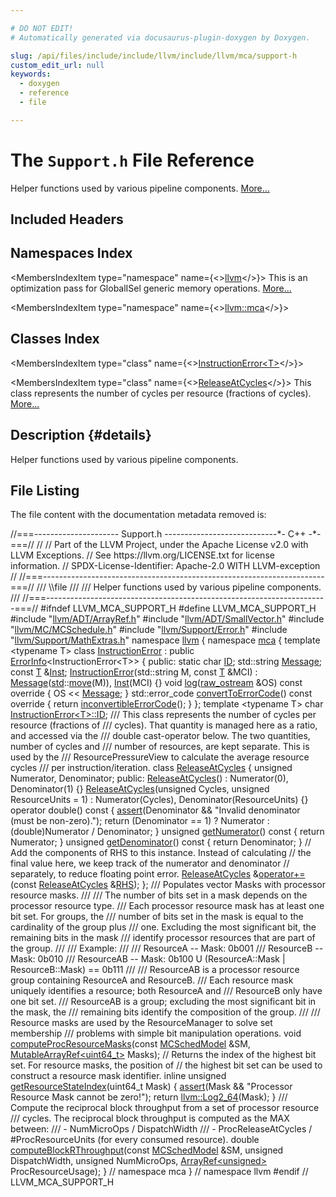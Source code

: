 ```yaml
---

# DO NOT EDIT!
# Automatically generated via docusaurus-plugin-doxygen by Doxygen.

slug: /api/files/include/include/llvm/include/llvm/mca/support-h
custom_edit_url: null
keywords:
  - doxygen
  - reference
  - file

---
```





# The `Support.h` File Reference

<DoxygenPage pluginConfig={pluginConfig}>

Helper functions used by various pipeline components. <a href="#details">More...</a>

## Included Headers

<IncludesList>
<IncludesListItem
  filePath="llvm/ADT/ArrayRef.h"
  permalink="/docs/api/files/include/include/llvm/include/llvm/adt/arrayref-h"
  isLocal="true" />
<IncludesListItem
  filePath="llvm/ADT/SmallVector.h"
  permalink="/docs/api/files/include/include/llvm/include/llvm/adt/smallvector-h"
  isLocal="true" />
<IncludesListItem
  filePath="llvm/MC/MCSchedule.h"
  permalink="/docs/api/files/include/include/llvm/include/llvm/mc/mcschedule-h"
  isLocal="true" />
<IncludesListItem
  filePath="llvm/Support/Error.h"
  permalink="/docs/api/files/include/include/llvm/include/llvm/support/error-h"
  isLocal="true" />
<IncludesListItem
  filePath="llvm/Support/MathExtras.h"
  permalink="/docs/api/files/include/include/llvm/include/llvm/support/mathextras-h"
  isLocal="true" />
</IncludesList>

## Namespaces Index

<MembersIndex>

<MembersIndexItem
  type="namespace"
  name={<><a href="/docs/api/namespaces/llvm">llvm</a></>}>
This is an optimization pass for GlobalISel generic memory operations. <a href="/docs/api/namespaces/llvm/#details">More...</a>
</MembersIndexItem>

<MembersIndexItem
  type="namespace"
  name={<><a href="/docs/api/namespaces/llvm/mca">llvm::mca</a></>}>
</MembersIndexItem>

</MembersIndex>

## Classes Index

<MembersIndex>

<MembersIndexItem
  type="class"
  name={<><a href="/docs/api/classes/llvm/mca/instructionerror">InstructionError&lt;T&gt;</a></>}>
</MembersIndexItem>

<MembersIndexItem
  type="class"
  name={<><a href="/docs/api/classes/llvm/mca/releaseatcycles">ReleaseAtCycles</a></>}>
This class represents the number of cycles per resource (fractions of cycles). <a href="/docs/api/classes/llvm/mca/releaseatcycles/#details">More...</a>
</MembersIndexItem>

</MembersIndex>

## Description {#details}

Helper functions used by various pipeline components.

## File Listing

The file content with the documentation metadata removed is:

<ProgramListing>

<Link id="l00001" /><CodeLine lineNumber="1"><span class="doxyHighlightComment">//===--------------------- Support.h ----------------------------&#42;- C++ -&#42;-===//</span></CodeLine>
<Link id="l00002" /><CodeLine lineNumber="2"><span class="doxyHighlightComment">//</span></CodeLine>
<Link id="l00003" /><CodeLine lineNumber="3"><span class="doxyHighlightComment">// Part of the LLVM Project, under the Apache License v2.0 with LLVM Exceptions.</span></CodeLine>
<Link id="l00004" /><CodeLine lineNumber="4"><span class="doxyHighlightComment">// See https://llvm.org/LICENSE.txt for license information.</span></CodeLine>
<Link id="l00005" /><CodeLine lineNumber="5"><span class="doxyHighlightComment">// SPDX-License-Identifier: Apache-2.0 WITH LLVM-exception</span></CodeLine>
<Link id="l00006" /><CodeLine lineNumber="6"><span class="doxyHighlightComment">//</span></CodeLine>
<Link id="l00007" /><CodeLine lineNumber="7"><span class="doxyHighlightComment">//===----------------------------------------------------------------------===//</span></CodeLine>
<Link id="l00008" /><CodeLine lineNumber="8"><span class="doxyHighlightComment">/// \\file</span></CodeLine>
<Link id="l00009" /><CodeLine lineNumber="9"><span class="doxyHighlightComment">///</span></CodeLine>
<Link id="l00010" /><CodeLine lineNumber="10"><span class="doxyHighlightComment">/// Helper functions used by various pipeline components.</span></CodeLine>
<Link id="l00011" /><CodeLine lineNumber="11"><span class="doxyHighlightComment">///</span></CodeLine>
<Link id="l00012" /><CodeLine lineNumber="12"><span class="doxyHighlightComment">//===----------------------------------------------------------------------===//</span></CodeLine>
<Link id="l00013" /><CodeLine lineNumber="13"></CodeLine>
<Link id="l00014" /><CodeLine lineNumber="14"><span class="doxyHighlightPreprocessor">#ifndef LLVM&#95;MCA&#95;SUPPORT&#95;H</span></CodeLine>
<Link id="l00015" /><CodeLine lineNumber="15"><span class="doxyHighlightPreprocessor">#define LLVM&#95;MCA&#95;SUPPORT&#95;H</span></CodeLine>
<Link id="l00016" /><CodeLine lineNumber="16"></CodeLine>
<Link id="l00017" /><CodeLine lineNumber="17"><span class="doxyHighlightPreprocessor">#include &quot;<a href="/docs/api/files/include/include/llvm/include/llvm/adt/arrayref-h">llvm/ADT/ArrayRef.h</a>&quot;</span></CodeLine>
<Link id="l00018" /><CodeLine lineNumber="18"><span class="doxyHighlightPreprocessor">#include &quot;<a href="/docs/api/files/include/include/llvm/include/llvm/adt/smallvector-h">llvm/ADT/SmallVector.h</a>&quot;</span></CodeLine>
<Link id="l00019" /><CodeLine lineNumber="19"><span class="doxyHighlightPreprocessor">#include &quot;<a href="/docs/api/files/include/include/llvm/include/llvm/mc/mcschedule-h">llvm/MC/MCSchedule.h</a>&quot;</span></CodeLine>
<Link id="l00020" /><CodeLine lineNumber="20"><span class="doxyHighlightPreprocessor">#include &quot;<a href="/docs/api/files/include/include/llvm/include/llvm/support/error-h">llvm/Support/Error.h</a>&quot;</span></CodeLine>
<Link id="l00021" /><CodeLine lineNumber="21"><span class="doxyHighlightPreprocessor">#include &quot;<a href="/docs/api/files/include/include/llvm/include/llvm/support/mathextras-h">llvm/Support/MathExtras.h</a>&quot;</span></CodeLine>
<Link id="l00022" /><CodeLine lineNumber="22"></CodeLine>
<Link id="l00023" /><CodeLine lineNumber="23"><span class="doxyHighlightKeyword">namespace </span><span class="doxyHighlight"><a href="/docs/api/namespaces/llvm">llvm</a> &#123;</span></CodeLine>
<Link id="l00024" /><CodeLine lineNumber="24"><span class="doxyHighlightKeyword">namespace </span><span class="doxyHighlight"><a href="/docs/api/namespaces/llvm/mca">mca</a> &#123;</span></CodeLine>
<Link id="l00025" /><CodeLine lineNumber="25"></CodeLine>
<Link id="l00026" /><CodeLine lineNumber="26"><span class="doxyHighlightKeyword">template</span><span class="doxyHighlight"> &lt;</span><span class="doxyHighlightKeyword">typename</span><span class="doxyHighlight"> T&gt;</span></CodeLine>
<Link id="l00027" /><CodeLine lineNumber="27" lineLink="/docs/api/classes/llvm/mca/instructionerror"><span class="doxyHighlightKeyword">class </span><span class="doxyHighlight"><a href="/docs/api/classes/llvm/mca/instructionerror/#adacc0de3b6ea80a93847bf7a638cad83">InstructionError</a> : </span><span class="doxyHighlightKeyword">public</span><span class="doxyHighlight"> <a href="/docs/api/classes/llvm/errorinfo">ErrorInfo</a>&lt;InstructionError&lt;T&gt;&gt; &#123;</span></CodeLine>
<Link id="l00028" /><CodeLine lineNumber="28"><span class="doxyHighlightKeyword">public</span><span class="doxyHighlight">:</span></CodeLine>
<Link id="l00029" /><CodeLine lineNumber="29" lineLink="/docs/api/classes/llvm/mca/instructionerror/#a558aace5d90ba84cb72009e0ab17f044"><span class="doxyHighlight">  </span><span class="doxyHighlightKeyword">static</span><span class="doxyHighlight"> </span><span class="doxyHighlightKeywordType">char</span><span class="doxyHighlight"> <a href="/docs/api/classes/llvm/mca/instructionerror/#a558aace5d90ba84cb72009e0ab17f044">ID</a>;</span></CodeLine>
<Link id="l00030" /><CodeLine lineNumber="30" lineLink="/docs/api/classes/llvm/mca/instructionerror/#af854363550c230d6a1c7d8effdce2df8"><span class="doxyHighlight">  std::string <a href="/docs/api/classes/llvm/mca/instructionerror/#af854363550c230d6a1c7d8effdce2df8">Message</a>;</span></CodeLine>
<Link id="l00031" /><CodeLine lineNumber="31" lineLink="/docs/api/classes/llvm/mca/instructionerror/#a7c8fb73871af67048c29997aa8684da9"><span class="doxyHighlight">  </span><span class="doxyHighlightKeyword">const</span><span class="doxyHighlight"> <a href="/docs/api/files/lib/lib/target/lib/target/mips/mips16isellowering-cpp/#a0acb682b8260ab1c60b918599864e2e5">T</a> &amp;<a href="/docs/api/classes/llvm/mca/instructionerror/#a7c8fb73871af67048c29997aa8684da9">Inst</a>;</span></CodeLine>
<Link id="l00032" /><CodeLine lineNumber="32"></CodeLine>
<Link id="l00033" /><CodeLine lineNumber="33" lineLink="/docs/api/classes/llvm/mca/instructionerror/#adacc0de3b6ea80a93847bf7a638cad83"><span class="doxyHighlight">  <a href="/docs/api/classes/llvm/mca/instructionerror/#adacc0de3b6ea80a93847bf7a638cad83">InstructionError</a>(std::string M, </span><span class="doxyHighlightKeyword">const</span><span class="doxyHighlight"> <a href="/docs/api/files/lib/lib/target/lib/target/mips/mips16isellowering-cpp/#a0acb682b8260ab1c60b918599864e2e5">T</a> &amp;MCI)</span></CodeLine>
<Link id="l00034" /><CodeLine lineNumber="34"><span class="doxyHighlight">      : <a href="/docs/api/classes/llvm/mca/instructionerror/#af854363550c230d6a1c7d8effdce2df8">Message</a>(<a href="/docs/api/namespaces/std">std</a>::<a href="/docs/api/namespaces/llvm/#abfc9c7ecf70f66901e439f7c04ef3dbb">move</a>(M)), <a href="/docs/api/classes/llvm/mca/instructionerror/#a7c8fb73871af67048c29997aa8684da9">Inst</a>(MCI) &#123;&#125;</span></CodeLine>
<Link id="l00035" /><CodeLine lineNumber="35"></CodeLine>
<Link id="l00036" /><CodeLine lineNumber="36" lineLink="/docs/api/classes/llvm/mca/instructionerror/#ab8d795f321cd9b11955a82cde37d6faf"><span class="doxyHighlight">  </span><span class="doxyHighlightKeywordType">void</span><span class="doxyHighlight"> <a href="/docs/api/classes/llvm/mca/instructionerror/#ab8d795f321cd9b11955a82cde37d6faf">log</a>(<a href="/docs/api/classes/llvm/raw-ostream">raw&#95;ostream</a> &amp;OS)</span><span class="doxyHighlightKeyword"> const override </span><span class="doxyHighlight">&#123; OS &lt;&lt; <a href="/docs/api/classes/llvm/mca/instructionerror/#af854363550c230d6a1c7d8effdce2df8">Message</a>; &#125;</span></CodeLine>
<Link id="l00037" /><CodeLine lineNumber="37"></CodeLine>
<Link id="l00038" /><CodeLine lineNumber="38" lineLink="/docs/api/classes/llvm/mca/instructionerror/#a67eecd6b929032f759330ed4c06ff91f"><span class="doxyHighlight">  std::error&#95;code <a href="/docs/api/classes/llvm/mca/instructionerror/#a67eecd6b929032f759330ed4c06ff91f">convertToErrorCode</a>()</span><span class="doxyHighlightKeyword"> const override </span><span class="doxyHighlight">&#123;</span></CodeLine>
<Link id="l00039" /><CodeLine lineNumber="39"><span class="doxyHighlight">    </span><span class="doxyHighlightKeywordFlow">return</span><span class="doxyHighlight"> <a href="/docs/api/namespaces/llvm/#a2b43c21951d0948b34bcf7019949032d">inconvertibleErrorCode</a>();</span></CodeLine>
<Link id="l00040" /><CodeLine lineNumber="40"><span class="doxyHighlight">  &#125;</span></CodeLine>
<Link id="l00041" /><CodeLine lineNumber="41"><span class="doxyHighlight">&#125;;</span></CodeLine>
<Link id="l00042" /><CodeLine lineNumber="42"></CodeLine>
<Link id="l00043" /><CodeLine lineNumber="43" lineLink="/docs/api/namespaces/llvm/mca/#a44427ff63cc2c81606a3f0175ac2b756"><span class="doxyHighlightKeyword">template</span><span class="doxyHighlight"> &lt;</span><span class="doxyHighlightKeyword">typename</span><span class="doxyHighlight"> T&gt; </span><span class="doxyHighlightKeywordType">char</span><span class="doxyHighlight"> <a href="/docs/api/classes/llvm/mca/instructionerror/#a558aace5d90ba84cb72009e0ab17f044">InstructionError&lt;T&gt;::ID</a>;</span></CodeLine>
<Link id="l00044" /><CodeLine lineNumber="44"></CodeLine>
<Link id="l00045" /><CodeLine lineNumber="45"><span class="doxyHighlightComment">/// This class represents the number of cycles per resource (fractions of</span></CodeLine>
<Link id="l00046" /><CodeLine lineNumber="46"><span class="doxyHighlightComment">/// cycles).  That quantity is managed here as a ratio, and accessed via the</span></CodeLine>
<Link id="l00047" /><CodeLine lineNumber="47"><span class="doxyHighlightComment">/// double cast-operator below.  The two quantities, number of cycles and</span></CodeLine>
<Link id="l00048" /><CodeLine lineNumber="48"><span class="doxyHighlightComment">/// number of resources, are kept separate.  This is used by the</span></CodeLine>
<Link id="l00049" /><CodeLine lineNumber="49"><span class="doxyHighlightComment">/// ResourcePressureView to calculate the average resource cycles</span></CodeLine>
<Link id="l00050" /><CodeLine lineNumber="50"><span class="doxyHighlightComment">/// per instruction/iteration.</span></CodeLine>
<Link id="l00051" /><CodeLine lineNumber="51" lineLink="/docs/api/classes/llvm/mca/releaseatcycles"><span class="doxyHighlightKeyword">class </span><span class="doxyHighlight"><a href="/docs/api/classes/llvm/mca/releaseatcycles/#a9ce9e2b99d0fe80c3e6a18768e69576b">ReleaseAtCycles</a> &#123;</span></CodeLine>
<Link id="l00052" /><CodeLine lineNumber="52"><span class="doxyHighlight">  </span><span class="doxyHighlightKeywordType">unsigned</span><span class="doxyHighlight"> Numerator, Denominator;</span></CodeLine>
<Link id="l00053" /><CodeLine lineNumber="53"></CodeLine>
<Link id="l00054" /><CodeLine lineNumber="54"><span class="doxyHighlightKeyword">public</span><span class="doxyHighlight">:</span></CodeLine>
<Link id="l00055" /><CodeLine lineNumber="55" lineLink="/docs/api/classes/llvm/mca/releaseatcycles/#a9ce9e2b99d0fe80c3e6a18768e69576b"><span class="doxyHighlight">  <a href="/docs/api/classes/llvm/mca/releaseatcycles/#a9ce9e2b99d0fe80c3e6a18768e69576b">ReleaseAtCycles</a>() : Numerator(0), Denominator(1) &#123;&#125;</span></CodeLine>
<Link id="l00056" /><CodeLine lineNumber="56" lineLink="/docs/api/classes/llvm/mca/releaseatcycles/#af2b6dac0904cc39152fe84ef92112ce5"><span class="doxyHighlight">  <a href="/docs/api/classes/llvm/mca/releaseatcycles/#af2b6dac0904cc39152fe84ef92112ce5">ReleaseAtCycles</a>(</span><span class="doxyHighlightKeywordType">unsigned</span><span class="doxyHighlight"> Cycles, </span><span class="doxyHighlightKeywordType">unsigned</span><span class="doxyHighlight"> ResourceUnits = 1)</span></CodeLine>
<Link id="l00057" /><CodeLine lineNumber="57"><span class="doxyHighlight">      : Numerator(Cycles), Denominator(ResourceUnits) &#123;&#125;</span></CodeLine>
<Link id="l00058" /><CodeLine lineNumber="58"></CodeLine>
<Link id="l00059" /><CodeLine lineNumber="59" lineLink="/docs/api/classes/llvm/mca/releaseatcycles/#a26ff889f8e47ac769849415c0d3e3140"><span class="doxyHighlight">  </span><span class="doxyHighlightKeyword">operator</span><span class="doxyHighlight"> double()</span><span class="doxyHighlightKeyword"> const </span><span class="doxyHighlight">&#123;</span></CodeLine>
<Link id="l00060" /><CodeLine lineNumber="60"><span class="doxyHighlight">    <a href="/docs/api/files/lib/lib/target/lib/target/amdgpu/silowercontrolflow-cpp/#a4868c5d81c5ccc98c47aeab6244346a0">assert</a>(Denominator &amp;&amp; </span><span class="doxyHighlightStringLiteral">&quot;Invalid denominator (must be non-zero).&quot;</span><span class="doxyHighlight">);</span></CodeLine>
<Link id="l00061" /><CodeLine lineNumber="61"><span class="doxyHighlight">    </span><span class="doxyHighlightKeywordFlow">return</span><span class="doxyHighlight"> (Denominator == 1) ? Numerator : (double)Numerator / Denominator;</span></CodeLine>
<Link id="l00062" /><CodeLine lineNumber="62"><span class="doxyHighlight">  &#125;</span></CodeLine>
<Link id="l00063" /><CodeLine lineNumber="63"></CodeLine>
<Link id="l00064" /><CodeLine lineNumber="64" lineLink="/docs/api/classes/llvm/mca/releaseatcycles/#a0a6e691b4335d7280d71569cfb6c87be"><span class="doxyHighlight">  </span><span class="doxyHighlightKeywordType">unsigned</span><span class="doxyHighlight"> <a href="/docs/api/classes/llvm/mca/releaseatcycles/#a0a6e691b4335d7280d71569cfb6c87be">getNumerator</a>()</span><span class="doxyHighlightKeyword"> const </span><span class="doxyHighlight">&#123; </span><span class="doxyHighlightKeywordFlow">return</span><span class="doxyHighlight"> Numerator; &#125;</span></CodeLine>
<Link id="l00065" /><CodeLine lineNumber="65" lineLink="/docs/api/classes/llvm/mca/releaseatcycles/#a551843d45301e3ab202ed5c63f0fb5b9"><span class="doxyHighlight">  </span><span class="doxyHighlightKeywordType">unsigned</span><span class="doxyHighlight"> <a href="/docs/api/classes/llvm/mca/releaseatcycles/#a551843d45301e3ab202ed5c63f0fb5b9">getDenominator</a>()</span><span class="doxyHighlightKeyword"> const </span><span class="doxyHighlight">&#123; </span><span class="doxyHighlightKeywordFlow">return</span><span class="doxyHighlight"> Denominator; &#125;</span></CodeLine>
<Link id="l00066" /><CodeLine lineNumber="66"></CodeLine>
<Link id="l00067" /><CodeLine lineNumber="67"><span class="doxyHighlight">  </span><span class="doxyHighlightComment">// Add the components of RHS to this instance.  Instead of calculating</span></CodeLine>
<Link id="l00068" /><CodeLine lineNumber="68"><span class="doxyHighlight">  </span><span class="doxyHighlightComment">// the final value here, we keep track of the numerator and denominator</span></CodeLine>
<Link id="l00069" /><CodeLine lineNumber="69"><span class="doxyHighlight">  </span><span class="doxyHighlightComment">// separately, to reduce floating point error.</span></CodeLine>
<Link id="l00070" /><CodeLine lineNumber="70"><span class="doxyHighlight">  <a href="/docs/api/classes/llvm/mca/releaseatcycles">ReleaseAtCycles</a> &amp;<a href="/docs/api/classes/llvm/mca/releaseatcycles/#a1d1222a8af6b87fac4929e328e141eeb">operator+=</a>(</span><span class="doxyHighlightKeyword">const</span><span class="doxyHighlight"> <a href="/docs/api/classes/llvm/mca/releaseatcycles">ReleaseAtCycles</a> &amp;<a href="/docs/api/files/lib/lib/target/lib/target/x86/x86partialreduction-cpp/#a87b8bfbbe9d8f7146d7f20a5fb42efd0">RHS</a>);</span></CodeLine>
<Link id="l00071" /><CodeLine lineNumber="71"><span class="doxyHighlight">&#125;;</span></CodeLine>
<Link id="l00072" /><CodeLine lineNumber="72"></CodeLine>
<Link id="l00073" /><CodeLine lineNumber="73"><span class="doxyHighlightComment">/// Populates vector Masks with processor resource masks.</span></CodeLine>
<Link id="l00074" /><CodeLine lineNumber="74"><span class="doxyHighlightComment">///</span></CodeLine>
<Link id="l00075" /><CodeLine lineNumber="75"><span class="doxyHighlightComment">/// The number of bits set in a mask depends on the processor resource type.</span></CodeLine>
<Link id="l00076" /><CodeLine lineNumber="76"><span class="doxyHighlightComment">/// Each processor resource mask has at least one bit set. For groups, the</span></CodeLine>
<Link id="l00077" /><CodeLine lineNumber="77"><span class="doxyHighlightComment">/// number of bits set in the mask is equal to the cardinality of the group plus</span></CodeLine>
<Link id="l00078" /><CodeLine lineNumber="78"><span class="doxyHighlightComment">/// one. Excluding the most significant bit, the remaining bits in the mask</span></CodeLine>
<Link id="l00079" /><CodeLine lineNumber="79"><span class="doxyHighlightComment">/// identify processor resources that are part of the group.</span></CodeLine>
<Link id="l00080" /><CodeLine lineNumber="80"><span class="doxyHighlightComment">///</span></CodeLine>
<Link id="l00081" /><CodeLine lineNumber="81"><span class="doxyHighlightComment">/// Example:</span></CodeLine>
<Link id="l00082" /><CodeLine lineNumber="82"><span class="doxyHighlightComment">///</span></CodeLine>
<Link id="l00083" /><CodeLine lineNumber="83"><span class="doxyHighlightComment">///  ResourceA  -- Mask: 0b001</span></CodeLine>
<Link id="l00084" /><CodeLine lineNumber="84"><span class="doxyHighlightComment">///  ResourceB  -- Mask: 0b010</span></CodeLine>
<Link id="l00085" /><CodeLine lineNumber="85"><span class="doxyHighlightComment">///  ResourceAB -- Mask: 0b100 U (ResourceA::Mask | ResourceB::Mask) == 0b111</span></CodeLine>
<Link id="l00086" /><CodeLine lineNumber="86"><span class="doxyHighlightComment">///</span></CodeLine>
<Link id="l00087" /><CodeLine lineNumber="87"><span class="doxyHighlightComment">/// ResourceAB is a processor resource group containing ResourceA and ResourceB.</span></CodeLine>
<Link id="l00088" /><CodeLine lineNumber="88"><span class="doxyHighlightComment">/// Each resource mask uniquely identifies a resource; both ResourceA and</span></CodeLine>
<Link id="l00089" /><CodeLine lineNumber="89"><span class="doxyHighlightComment">/// ResourceB only have one bit set.</span></CodeLine>
<Link id="l00090" /><CodeLine lineNumber="90"><span class="doxyHighlightComment">/// ResourceAB is a group; excluding the most significant bit in the mask, the</span></CodeLine>
<Link id="l00091" /><CodeLine lineNumber="91"><span class="doxyHighlightComment">/// remaining bits identify the composition of the group.</span></CodeLine>
<Link id="l00092" /><CodeLine lineNumber="92"><span class="doxyHighlightComment">///</span></CodeLine>
<Link id="l00093" /><CodeLine lineNumber="93"><span class="doxyHighlightComment">/// Resource masks are used by the ResourceManager to solve set membership</span></CodeLine>
<Link id="l00094" /><CodeLine lineNumber="94"><span class="doxyHighlightComment">/// problems with simple bit manipulation operations.</span></CodeLine>
<Link id="l00095" /><CodeLine lineNumber="95"><span class="doxyHighlightKeywordType">void</span><span class="doxyHighlight"> <a href="/docs/api/namespaces/llvm/mca/#ae1d3c5a1f43dcec43774a3767b41e447">computeProcResourceMasks</a>(</span><span class="doxyHighlightKeyword">const</span><span class="doxyHighlight"> <a href="/docs/api/structs/llvm/mcschedmodel">MCSchedModel</a> &amp;SM,</span></CodeLine>
<Link id="l00096" /><CodeLine lineNumber="96"><span class="doxyHighlight">                              <a href="/docs/api/classes/llvm/mutablearrayref">MutableArrayRef&lt;uint64&#95;t&gt;</a> Masks);</span></CodeLine>
<Link id="l00097" /><CodeLine lineNumber="97"></CodeLine>
<Link id="l00098" /><CodeLine lineNumber="98"><span class="doxyHighlightComment">// Returns the index of the highest bit set. For resource masks, the position of</span></CodeLine>
<Link id="l00099" /><CodeLine lineNumber="99"><span class="doxyHighlightComment">// the highest bit set can be used to construct a resource mask identifier.</span></CodeLine>
<Link id="l00100" /><CodeLine lineNumber="100" lineLink="/docs/api/namespaces/llvm/mca/#ae652ac0aafced9e7ef6249d3b4e50171"><span class="doxyHighlightKeyword">inline</span><span class="doxyHighlight"> </span><span class="doxyHighlightKeywordType">unsigned</span><span class="doxyHighlight"> <a href="/docs/api/namespaces/llvm/mca/#ae652ac0aafced9e7ef6249d3b4e50171">getResourceStateIndex</a>(uint64&#95;t Mask) &#123;</span></CodeLine>
<Link id="l00101" /><CodeLine lineNumber="101"><span class="doxyHighlight">  <a href="/docs/api/files/lib/lib/target/lib/target/amdgpu/silowercontrolflow-cpp/#a4868c5d81c5ccc98c47aeab6244346a0">assert</a>(Mask &amp;&amp; </span><span class="doxyHighlightStringLiteral">&quot;Processor Resource Mask cannot be zero!&quot;</span><span class="doxyHighlight">);</span></CodeLine>
<Link id="l00102" /><CodeLine lineNumber="102"><span class="doxyHighlight">  </span><span class="doxyHighlightKeywordFlow">return</span><span class="doxyHighlight"> <a href="/docs/api/namespaces/llvm/#a4f42ed6fd2569fa43f03814a17f9d94a">llvm::Log2&#95;64</a>(Mask);</span></CodeLine>
<Link id="l00103" /><CodeLine lineNumber="103"><span class="doxyHighlight">&#125;</span></CodeLine>
<Link id="l00104" /><CodeLine lineNumber="104"></CodeLine>
<Link id="l00105" /><CodeLine lineNumber="105"><span class="doxyHighlightComment">/// Compute the reciprocal block throughput from a set of processor resource</span></CodeLine>
<Link id="l00106" /><CodeLine lineNumber="106"><span class="doxyHighlightComment">/// cycles. The reciprocal block throughput is computed as the MAX between:</span></CodeLine>
<Link id="l00107" /><CodeLine lineNumber="107"><span class="doxyHighlightComment">///  - NumMicroOps / DispatchWidth</span></CodeLine>
<Link id="l00108" /><CodeLine lineNumber="108"><span class="doxyHighlightComment">///  - ProcReleaseAtCycles / #ProcResourceUnits  (for every consumed resource).</span></CodeLine>
<Link id="l00109" /><CodeLine lineNumber="109"><span class="doxyHighlightKeywordType">double</span><span class="doxyHighlight"> <a href="/docs/api/namespaces/llvm/mca/#a0a98238e0b4ad204e6bf241ab4cefe47">computeBlockRThroughput</a>(</span><span class="doxyHighlightKeyword">const</span><span class="doxyHighlight"> <a href="/docs/api/structs/llvm/mcschedmodel">MCSchedModel</a> &amp;SM, </span><span class="doxyHighlightKeywordType">unsigned</span><span class="doxyHighlight"> DispatchWidth,</span></CodeLine>
<Link id="l00110" /><CodeLine lineNumber="110"><span class="doxyHighlight">                               </span><span class="doxyHighlightKeywordType">unsigned</span><span class="doxyHighlight"> NumMicroOps,</span></CodeLine>
<Link id="l00111" /><CodeLine lineNumber="111"><span class="doxyHighlight">                               <a href="/docs/api/classes/llvm/arrayref">ArrayRef&lt;unsigned&gt;</a> ProcResourceUsage);</span></CodeLine>
<Link id="l00112" /><CodeLine lineNumber="112"><span class="doxyHighlight">&#125; </span><span class="doxyHighlightComment">// namespace mca</span></CodeLine>
<Link id="l00113" /><CodeLine lineNumber="113"><span class="doxyHighlight">&#125; </span><span class="doxyHighlightComment">// namespace llvm</span></CodeLine>
<Link id="l00114" /><CodeLine lineNumber="114"></CodeLine>
<Link id="l00115" /><CodeLine lineNumber="115"><span class="doxyHighlightPreprocessor">#endif </span><span class="doxyHighlightComment">// LLVM&#95;MCA&#95;SUPPORT&#95;H</span></CodeLine>

</ProgramListing>


</DoxygenPage>
